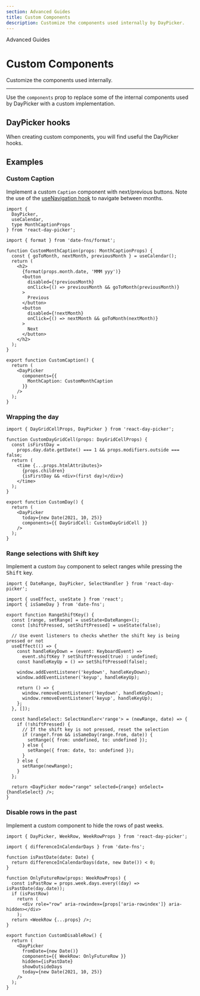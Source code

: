 ```yaml
---
section: Advanced Guides
title: Custom Components
description: Customize the components used internally by DayPicker.
---
```


<SectionTitle>Advanced Guides</SectionTitle>

# Custom Components

<Description>Customize the components used internally.</Description>

---

Use the `components` prop to replace some of the internal components used by DayPicker with a custom implementation.

## DayPicker hooks

When creating custom components, you will find useful the DayPicker hooks.

## Examples

### Custom Caption

Implement a custom `Caption` component with next/previous buttons. Note the use of the [useNavigation hook](/api/functions/useNavigation) to navigate between months.

```tsx example fileName="CustomCaption.tsx"
import {
  DayPicker,
  useCalendar,
  type MonthCaptionProps
} from 'react-day-picker';

import { format } from 'date-fns/format';

function CustomMonthCaption(props: MonthCaptionProps) {
  const { goToMonth, nextMonth, previousMonth } = useCalendar();
  return (
    <h2>
      {format(props.month.date, 'MMM yyy')}
      <button
        disabled={!previousMonth}
        onClick={() => previousMonth && goToMonth(previousMonth)}
      >
        Previous
      </button>
      <button
        disabled={!nextMonth}
        onClick={() => nextMonth && goToMonth(nextMonth)}
      >
        Next
      </button>
    </h2>
  );
}

export function CustomCaption() {
  return (
    <DayPicker
      components={{
        MonthCaption: CustomMonthCaption
      }}
    />
  );
}
```

### Wrapping the day

```tsx example fileName="CustomDay.tsx"
import { DayGridCellProps, DayPicker } from 'react-day-picker';

function CustomDayGridCell(props: DayGridCellProps) {
  const isFirstDay =
    props.day.date.getDate() === 1 && props.modifiers.outside === false;
  return (
    <time {...props.htmlAttributes}>
      {props.children}
      {isFirstDay && <div>(first day)</div>}
    </time>
  );
}

export function CustomDay() {
  return (
    <DayPicker
      today={new Date(2021, 10, 25)}
      components={{ DayGridCell: CustomDayGridCell }}
    />
  );
}
```

### Range selections with Shift key

Implement a custom `Day` component to select ranges while pressing the <kbd>Shift</kbd> key.

```tsx example fileName="RangeShiftKey.tsx"
import { DateRange, DayPicker, SelectHandler } from 'react-day-picker';

import { useEffect, useState } from 'react';
import { isSameDay } from 'date-fns';

export function RangeShiftKey() {
  const [range, setRange] = useState<DateRange>();
  const [shiftPressed, setShiftPressed] = useState(false);

  // Use event listeners to checks whether the shift key is being pressed or not
  useEffect(() => {
    const handleKeyDown = (event: KeyboardEvent) =>
      event.shiftKey ? setShiftPressed(true) : undefined;
    const handleKeyUp = () => setShiftPressed(false);

    window.addEventListener('keydown', handleKeyDown);
    window.addEventListener('keyup', handleKeyUp);

    return () => {
      window.removeEventListener('keydown', handleKeyDown);
      window.removeEventListener('keyup', handleKeyUp);
    };
  }, []);

  const handleSelect: SelectHandler<'range'> = (newRange, date) => {
    if (!shiftPressed) {
      // If the shift key is not pressed, reset the selection
      if (range?.from && isSameDay(range.from, date)) {
        setRange({ from: undefined, to: undefined });
      } else {
        setRange({ from: date, to: undefined });
      }
    } else {
      setRange(newRange);
    }
  };

  return <DayPicker mode="range" selected={range} onSelect={handleSelect} />;
}
```

### Disable rows in the past

Implement a custom component to hide the rows of past weeks.

```tsx example fileName="CustomDisableRow.tsx"
import { DayPicker, WeekRow, WeekRowProps } from 'react-day-picker';

import { differenceInCalendarDays } from 'date-fns';

function isPastDate(date: Date) {
  return differenceInCalendarDays(date, new Date()) < 0;
}

function OnlyFutureRow(props: WeekRowProps) {
  const isPastRow = props.week.days.every((day) => isPastDate(day.date));
  if (isPastRow)
    return (
      <div role="row" aria-rowindex={props['aria-rowindex']} aria-hidden></div>
    );
  return <WeekRow {...props} />;
}

export function CustomDisableRow() {
  return (
    <DayPicker
      fromDate={new Date()}
      components={{ WeekRow: OnlyFutureRow }}
      hidden={isPastDate}
      showOutsideDays
      today={new Date(2021, 10, 25)}
    />
  );
}
```
